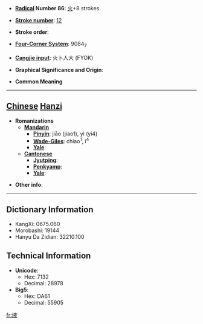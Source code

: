 * '''[[Wiktionary:Chinese radical index| Radical]] Number 86''': [[Wiktionary:Chinese radical index 火|火]]+8 strokes

* '''[[Wiktionary:Chinese total strokes index|Stroke number]]''': [[Wiktionary:Chinese total strokes index 12|12]]

* '''Stroke order''': 

* '''[[Wiktionary:Chinese four corner index|Four-Corner System]]''': 9084<sub>7</sub>

* '''[[Wiktionary:Chinese Cangjie index|Cangjie input]]''': 火卜人大 (FYOK)

* '''Graphical Significance and Origin''': 

* '''Common Meaning'''

----

== [[Chinese]] [[Hanzi]] ==

* '''Romanizations'''
** '''[[Mandarin]]'''
*** '''[[Pinyin]]''': jiāo (jiao1), yì (yi4)
*** '''[[Wade-Giles]]''': chiao<sup>1</sup>, i<sup>4</sup>
*** '''[[Yale]]''': 
** '''[[Cantonese]]'''
*** '''[[Jyutping]]''':
*** '''[[Penkyamp]]''': 
*** '''[[Yale]]''': 

* '''Other info''': 

----

== Dictionary Information ==

* KangXi: 0675.060
* Morobashi: 19144
* Hanyu Da Zidian: 32210.100

== Technical Information ==

* '''Unicode''':
** Hex: 7132
** Decimal: 28978
* '''Big5''':
** Hex: DA61
** Decimal: 55905

[[fr:焲]]
